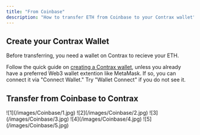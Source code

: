 ```yaml
---
title: "From Coinbase"
description: "How to transfer ETH from Coinbase to your Contrax wallet"
---
```


## Create your Contrax Wallet

Before transferring, you need a wallet on Contrax to recieve your ETH.

Follow the quick guide on [creating a Contrax wallet](../start/wallet-setup), unless you already have a preferred Web3 wallet extention like MetaMask. If so, you can connect it via "Connect Wallet." Try "Wallet Connect" if you do not see it.

## Transfer from Coinbase to Contrax

<Frame>![1](/images/Coinbase/1.jpg)</Frame>
<Frame>![2](/images/Coinbase/2.jpg)</Frame>
<Frame>![3](/images/Coinbase/3.jpg)</Frame>
<Frame>![4](/images/Coinbase/4.jpg)</Frame>
<Frame>![5](/images/Coinbase/5.jpg)</Frame>
